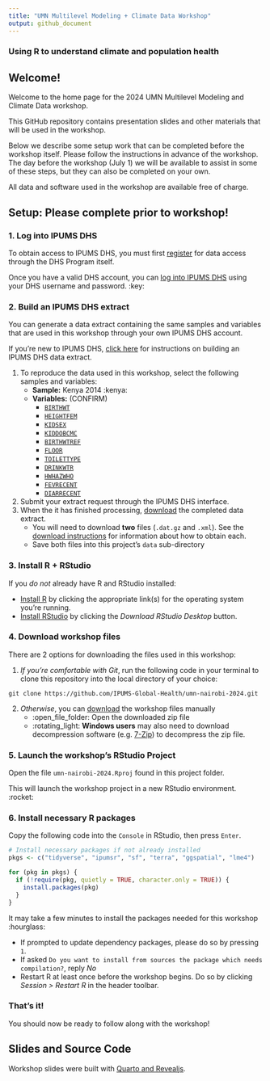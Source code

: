```yaml
---
title: "UMN Multilevel Modeling + Climate Data Workshop"
output: github_document
---
```


### Using R to understand climate and population health

## Welcome!

Welcome to the home page for the 2024 UMN Multilevel Modeling and Climate
Data workshop.

This GitHub repository contains presentation slides and other materials
that will be used in the workshop.

Below we describe some setup work that can be completed before the
workshop itself. Please follow the instructions in advance of the
workshop. The day before the workshop (July 1) we will be available to
assist in some of these steps, but they can also be completed on your
own.

All data and software used in the workshop are available free of charge.

## Setup: Please complete prior to workshop!

### 1. Log into IPUMS DHS

To obtain access to IPUMS DHS, you must first 
[register](https://dhsprogram.com/data/new-user-registration.cfm) for data 
access through the DHS Program itself.

Once you have a valid DHS account, you can 
[log into IPUMS DHS](https://www.idhsdata.org/idhs-action/users/login) using 
your DHS username and password. :key:

### 2. Build an IPUMS DHS extract

You can generate a data extract containing the same samples and variables that
are used in this workshop through your own IPUMS DHS account.

If you're new to IPUMS DHS, 
[click here](https://www.idhsdata.org/idhs/user_guide.shtml) for
instructions on building an IPUMS DHS data extract.

1. To reproduce the data used in this workshop, select the following samples and 
variables:
    -   **Sample:** Kenya 2014 :kenya:
    -   **Variables:** (CONFIRM)
        -   [`BIRTHWT`](%60r%20ipumsr::ipums_website(%22dhs%22,%20launch%20=%20FALSE,%20var%20=%20%22BIRTHWT%22)%60)
        -   [`HEIGHTFEM`](%60r%20ipumsr::ipums_website(%22dhs%22,%20launch%20=%20FALSE,%20var%20=%20%22HEIGHTFEM%22)%60)
        -   [`KIDSEX`](%60r%20ipumsr::ipums_website(%22dhs%22,%20launch%20=%20FALSE,%20var%20=%20%22KIDSEX%22)%60)
        -   [`KIDDOBCMC`](%60r%20ipumsr::ipums_website(%22dhs%22,%20launch%20=%20FALSE,%20var%20=%20%22KIDDOBCMC%22)%60)
        -   [`BIRTHWTREF`](%60r%20ipumsr::ipums_website(%22dhs%22,%20launch%20=%20FALSE,%20var%20=%20%22BIRTHWTREF%22)%60)
        -   [`FLOOR`](`r ipumsr::ipums_website("dhs", launch = FALSE, var = "FLOOR")`)
        -   [`TOILETTYPE`](`r ipumsr::ipums_website("dhs", launch = FALSE, var = "TOILETTYPE")`)
        -   [`DRINKWTR`](`r ipumsr::ipums_website("dhs", launch = FALSE, var = "DRINKWTR")`)
        -   [`HWHAZWHO`](`r ipumsr::ipums_website("dhs", launch = FALSE, var = "HWHAZWHO")`)
        -   [`FEVRECENT`](`r ipumsr::ipums_website("dhs", launch = FALSE, var = "FEVRECENT")`)
        -   [`DIARRECENT`](`r ipumsr::ipums_website("dhs", launch = FALSE, var = "DIARRECENT")`)
2. Submit your extract request through the IPUMS DHS interface.
2. When the it has finished processing, [download](https://tech.popdata.org/dhs-research-hub/posts/2024-02-02-download-dhs-data/#download-data)
the completed data extract.
    -   You will need to download **two** files (`.dat.gz` and `.xml`). See the 
        [download instructions](https://tech.popdata.org/dhs-research-hub/posts/2024-02-02-download-dhs-data/#download-data)
        for information about how to obtain each.
    -   Save both files into this project's `data` sub-directory

### 3. Install R + RStudio

If you *do not* already have R and RStudio installed:

-   [Install R](https://cran.r-project.org/) by clicking the appropriate
    link(s) for the operating system you're running.
-   [Install RStudio](https://www.rstudio.com/products/rstudio/download/#download)
    by clicking the *Download RStudio Desktop* button.

### 4. Download workshop files

There are 2 options for downloading the files used in this workshop:

1. *If you're comfortable with Git*, run the following code in your
terminal to clone this repository into the local directory of your choice:

```
git clone https://github.com/IPUMS-Global-Health/umn-nairobi-2024.git
```

2. *Otherwise*, you can [download](https://github.com/IPUMS-Global-Health/umn-nairobi-2024/archive/refs/heads/main.zip)
the workshop files manually
    -   :open_file_folder: Open the downloaded zip file
    -   :rotating_light: **Windows users** may also need to download
        decompression software (e.g.
        [7-Zip](https://www.7-zip.org/)) to decompress the zip file.

### 5. Launch the workshop's RStudio Project

Open the file `umn-nairobi-2024.Rproj` found in this project folder.

This will launch the workshop project in a new RStudio environment. :rocket: 

### 6. Install necessary R packages

Copy the following code into the `Console` in RStudio, then press `Enter`.

```r
# Install necessary packages if not already installed 
pkgs <- c("tidyverse", "ipumsr", "sf", "terra", "ggspatial", "lme4")

for (pkg in pkgs) {
  if (!require(pkg, quietly = TRUE, character.only = TRUE)) {
    install.packages(pkg)
  }
}
```

It may take a few minutes to install the packages needed for this 
workshop :hourglass: 

  -   If prompted to update dependency packages, please do so by pressing `1`.
  -   If asked `Do you want to install from sources the package which needs compilation?`,
      reply *No*
  -   Restart R at least once before the workshop begins. Do so by 
      clicking *Session \> Restart R* in the header toolbar.

### That's it!

You should now be ready to follow along with the workshop!

## Slides and Source Code

Workshop slides
were built with [Quarto and
Revealjs](https://quarto.org/docs/presentations/revealjs/).
